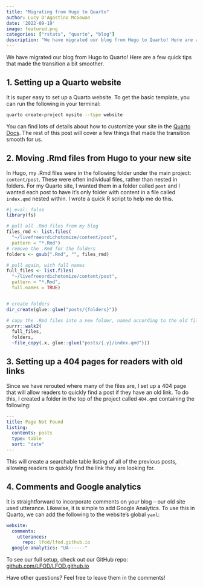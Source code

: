 ```yaml
---
title: "Migrating from Hugo to Quarto"
author: Lucy D'Agostino McGowan
date: '2022-09-19'
image: featured.png
categories: ["rstats", "quarto", "blog"]
description: "We have migrated our blog from Hugo to Quarto! Here are a few quick tips that made the transition a bit smoother."
---
```


We have migrated our blog from Hugo to Quarto! Here are a few quick tips that made the transition a bit smoother.

## 1. Setting up a Quarto website

It is super easy to set up a Quarto website. To get the basic template, you can run the following in your terminal:

```.bash
quarto create-project mysite --type website
```

You can find lots of details about how to customize your site in the [Quarto Docs](https://quarto.org/docs/websites/). The rest of this post will cover a few things that made the transition smooth for us.

## 2. Moving .Rmd files from Hugo to your new site

In Hugo, my .Rmd files were in the following folder under the main project: `content/post`. These were often individual files, rather than nested in folders. For my Quarto site, I wanted them in a folder called `post` and I wanted each post to have it's only folder with content in a file called `index.qmd` nested within. I wrote a quick R script to help me do this.

```r
#| eval: false
library(fs)

# pull all .Rmd files from my blog
files_rmd <- list.files(
  "~/livefreeordichotomize/content/post",
  pattern = "*.Rmd")
# remove the .Rmd for the folders
folders <- gsub(".Rmd", "", files_rmd)

# pull again, with full names
full_files <- list.files(
  "~/livefreeordichotomize/content/post",
  pattern = "*.Rmd", 
  full.names = TRUE)


# create folders
dir_create(glue::glue("posts/{folders}"))

# copy the .Rmd files into a new folder, named according to the old file name
purrr::walk2(
  full_files, 
  folders, 
  ~file_copy(.x, glue::glue("posts/{.y}/index.qmd")))
```

## 3. Setting up a 404 pages for readers with old links

Since we have rerouted where many of the files are, I set up a 404 page that will allow readers to quickly find a post if they have an old link. To do this, I created a folder in the top of the project called `404.qmd` containing the following:

```yaml
---
title: Page Not Found
listing:
  contents: posts
  type: table
  sort: "date"
---
```

This will create a searchable table listing of all of the previous posts, allowing readers to quickly find the link they are looking for.


## 4. Comments and Google analytics

It is straightforward to incorporate comments on your blog -- our old site used utterance. Likewise, it is simple to add Google Analytics. To use this in Quarto, we can add the following to the website's global `yaml`: 

```yaml
website:
  comments: 
    utterances:
      repo: lfod/lfod.github.io
  google-analytics: "UA------"
```

To see our full setup, check out our GitHub repo: [github.com/LFOD/LFOD.github.io](https://github.com/LFOD/LFOD.github.io)

Have other questions? Feel free to leave them in the comments!
